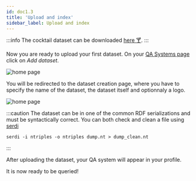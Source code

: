 ```yaml
---
id: doc1.3
title: 'Upload and index'
sidebar_label: Upload and index
---
```



:::info
The cocktail dataset can be downloaded [here 🍸](/cocktails.nt).
:::

Now you are ready to upload your first dataset. On your [QA Systems page](https://app.qanswer.ai/qa-systems) click on *Add dataset*.

<Image src='/img/newUI/qa-systems-empty.png' alt='home page'/>

You will be redirected to the dataset creation page, where you have to specify the name of the dataset, the dataset itself and optionnaly a logo.

<Image src='/img/newUI/cocktails/creation-cocktails.png' alt='home page'/>

:::caution
The dataset can be in one of the common RDF serializations and must be syntactically correct. You can both check and clean a file using [serdi](https://drobilla.net/software/serd)

```
serdi -i ntriples -o ntriples dump.nt > dump_clean.nt
```
:::


After uploading the dataset, your QA system will appear in your profile.

It is now ready to be queried!
